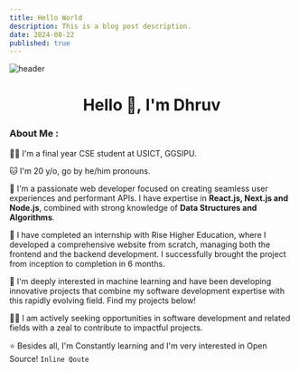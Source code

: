```yaml
---
title: Hello World
description: This is a blog post description.
date: 2024-08-22
published: true
---
```


![header](https://user-images.githubusercontent.com/59575502/127335491-fdba1874-e943-4d3c-ab8c-678ffe22f8b8.png)

<h1 align="center">Hello 👋,&nbsp;I'm Dhruv</h1>
<h3>About Me :</h3>  

👩‍🎓 I'm a final year CSE student at USICT, GGSIPU.

🐱 I'm 20 y/o, go by he/him pronouns.

💫 I'm a passionate web developer focused on creating seamless user experiences and performant APIs. I have expertise in <strong>React.js, Next.js and Node.js</strong>, combined with strong knowledge of <strong>Data Structures and Algorithms</strong>.

🏢 I have completed an internship with Rise Higher Education, where I developed a comprehensive website from scratch, managing both the frontend and the backend development. I successfully brought the project from inception to completion in 6 months.

🌱 I'm deeply interested in machine learning and have been developing innovative projects that combine my software development expertise with this rapidly evolving field. Find my projects below!

 🧑‍💻 I am actively seeking opportunities in software development and related fields with a zeal to contribute to impactful projects.

⭐ Besides all, I'm Constantly learning and I'm very interested in Open Source! `Inline Qoute`
